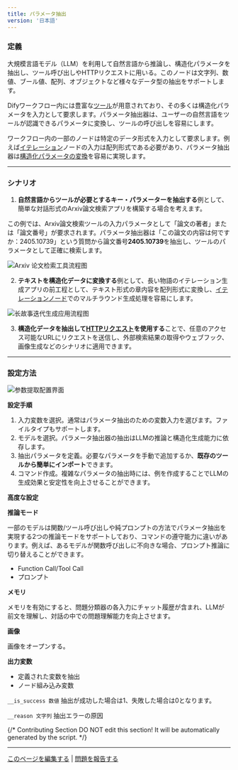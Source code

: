 ```yaml
---
title: パラメータ抽出
version: '日本語'
---
```


### 定義

大規模言語モデル（LLM）を利用して自然言語から推論し、構造化パラメータを抽出し、ツール呼び出しやHTTPリクエストに用いる。このノードは文字列、数値、ブール値、配列、オブジェクトなど様々なデータ型の抽出をサポートします。

Difyワークフロー内には豊富な[ツール](/ja-jp/introduction)が用意されており、その多くは構造化パラメータを入力として要求します。パラメータ抽出器は、ユーザーの自然言語をツールが認識できるパラメータに変換し、ツールの呼び出しを容易にします。

ワークフロー内の一部のノードは特定のデータ形式を入力として要求します。例えば[イテレーション](./iteration)ノードの入力は配列形式である必要があり、パラメータ抽出器は[構造化パラメータの変換](./iteration#1)を容易に実現します。

***

### シナリオ

1. **自然言語からツールが必要とするキー・パラメーターを抽出する**例として、簡単な対話形式のArxiv論文検索アプリを構築する場合を考えます。

この例では、Arxiv論文検索ツールの入力パラメータとして「論文の著者」または「論文番号」が要求されます。パラメータ抽出器は「この論文の内容は何ですか：2405.10739」という質問から論文番号**2405.10739**を抽出し、ツールのパラメータとして正確に検索します。

<Frame caption="Arxiv論文検索ツール">
  <img src="https://assets-docs.dify.ai/dify-enterprise-mintlify/jp/guides/workflow/node/44217718acf8557dc6794d4591afce59.png" alt="Arxiv 论文检索工具流程图" />
</Frame>

2. **テキストを構造化データに変換する**例として、長い物語のイテレーション生成アプリの前工程として、テキスト形式の章内容を配列形式に変換し、[イテレーションノード](./iteration)でのマルチラウンド生成処理を容易にします。

<Frame caption="テキストを構造化データに変換する">
  <img src="https://assets-docs.dify.ai/dify-enterprise-mintlify/jp/guides/workflow/node/4d59891b3d49ee2040ecfe50640b7292.png" alt="长故事迭代生成应用流程图" />
</Frame>

3. **構造化データを抽出して**[**HTTPリクエスト**](./http-request)**を使用する**ことで、任意のアクセス可能なURLにリクエストを送信し、外部検索結果の取得やウェブフック、画像生成などのシナリオに適用できます。

***

### 設定方法

<Frame caption="パラメータ抽出の設定" width="375">
  <img src="https://assets-docs.dify.ai/dify-enterprise-mintlify/jp/guides/workflow/node/560c5a6ddf9e496a9840670a2cad663e.png" alt="参数提取配置界面" />
</Frame>

**設定手順**

1. 入力変数を選択。通常はパラメータ抽出のための変数入力を選びます。ファイルタイプもサポートします。
2. モデルを選択。パラメータ抽出器の抽出はLLMの推論と構造化生成能力に依存します。
3. 抽出パラメータを定義。必要なパラメータを手動で追加するか、**既存のツールから簡単にインポート**できます。
4. コマンド作成。複雑なパラメータの抽出時には、例を作成することでLLMの生成効果と安定性を向上させることができます。

**高度な設定**

**推論モード**

一部のモデルは関数/ツール呼び出しや純プロンプトの方法でパラメータ抽出を実現する2つの推論モードをサポートしており、コマンドの遵守能力に違いがあります。例えば、あるモデルが関数呼び出しに不向きな場合、プロンプト推論に切り替えることができます。

* Function Call/Tool Call
* プロンプト

**メモリ**

メモリを有効にすると、問題分類器の各入力にチャット履歴が含まれ、LLMが前文を理解し、対話の中での問題理解能力を向上させます。

**画像**

画像をオープンする。

**出力変数**

* 定義された変数を抽出
* ノード組み込み変数

`__is_success 数値` 抽出が成功した場合は1、失敗した場合は0となります。

`__reason 文字列` 抽出エラーの原因

{/*
Contributing Section
DO NOT edit this section!
It will be automatically generated by the script.
*/}

---

[このページを編集する](https://github.com/langgenius/dify-docs/edit/main/ja-jp/guides/workflow/node/parameter-extractor.mdx) | [問題を報告する](https://github.com/langgenius/dify-docs/issues/new?template=docs.yml)


